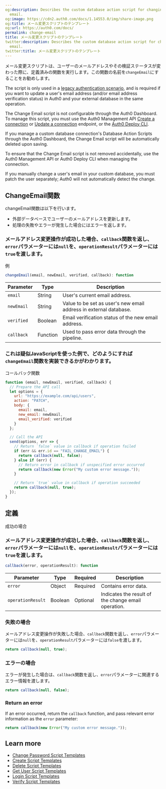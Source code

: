 ```yaml
---
og:description: Describes the custom database action script for changing a user's
  email.
og:image: https://cdn2.auth0.com/docs/1.14553.0/img/share-image.png
og:title: メール変更スクリプトのテンプレート
og:url: https://auth0.com/docs/
permalink: change-email
title: メール変更スクリプトのテンプレート
twitter:description: Describes the custom database action script for changing a user's
  email.
twitter:title: メール変更スクリプトのテンプレート
---
```


メール変更スクリプトは、ユーザーのメールアドレスやその検証ステータスが変わった際に、定義済みの関数を実行します。この関数の名前を`changeEmail`にすることをお勧めします。

The script is only used in a [legacy authentication scenario](/docs/authenticate/database-connections/custom-db/overview-custom-db-connections), and is required if you want to update a user's email address (and/or email address verification status) in Auth0 and your external database in the same operation.

The Change Email script is not configurable through the <Tooltip tip="Auth0 Dashboard: Auth0's main product to configure your services." cta="View Glossary" href="/docs/glossary?term=Auth0+Dashboard">Auth0 Dashboard</Tooltip>. To manage this script, you must use the Auth0 <Tooltip tip="Management API: A product to allow customers to perform administrative tasks." cta="View Glossary" href="/docs/glossary?term=Management+API">Management API</Tooltip> [Create a connection](https://auth0.com/docs/api/management/v2#!/Connections/post_connections) or [Update a connection](https://auth0.com/docs/api/management/v2#!/Connections/patch_connections_by_id) endpoint, or the [Auth0 Deploy CLI](/docs/deploy-monitor/deploy-cli-tool).

<Warning>

If you manage a custom database connection's Database Action Scripts through the Auth0 Dashboard, the Change Email script will be automatically deleted upon saving.

To ensure that the Change Email script is not removed accidentally, use the Auth0 Management API or Auth0 Deploy CLI when managing the connection.

If you manually change a user's email in your custom database, you must patch the user separately; Auth0 will not automatically detect the change.

</Warning>

## ChangeEmail関数

changeEmail関数は以下を行います。

* 外部データベースでユーザーのメールアドレスを更新します。
* 処理の失敗やエラーが発生した場合にはエラーを返します。

### メールアドレス変更操作が成功した場合、`callback`関数を返し、`error`パラメーターには`null`を、`operationResult`パラメーターには`true`を渡します。

例

```js lines
changeEmail(email, newEmail, verified, callback): function
```






<table class="table"><thead>
<tr>
<th><strong>Parameter</strong></th>
<th><strong>Type</strong></th>
<th><strong>Description</strong></th>
</tr>
</thead>
<tbody>
<tr>
<td><code>email</code></td>
<td>String</td>
<td>User's current email address.</td>
</tr>
<tr>
<td><code>newEmail</code></td>
<td>String</td>
<td>Value to be set as user's new email address in external database.</td>
</tr>
<tr>
<td><code>verified</code></td>
<td>Boolean</td>
<td>Email verification status of the new email address.</td>
</tr>
<tr>
<td><code>callback</code></td>
<td>Function</td>
<td>Used to pass error data through the pipeline.</td>
</tr>
</tbody>
</table>

### これは疑似JavaScriptを使った例で、どのようにすれば`changeEmail`関数を実装できるかがわかります。

コールバック関数

```javascript lines expandable
function (email, newEmail, verified, callback) {
  // Prepare the API call
  let options = {
    url: "https://example.com/api/users",
    action: "PATCH",
    body: {
      email: email,
      new_email: newEmail,
      email_verified: verified
    }
  };

  // Call the API
  send(options, err => {
    // Return `false` value in callback if operation failed
    if (err && err.id == "FAIL_CHANGE_EMAIL") {
      return callback(null, false);
    } else if (err) {
      // Return error in callback if unspecified error occurred
      return callback(new Error("My custom error message."));
    }

    // Return `true` value in callback if operation succeeded
    return callback(null, true);
  });
}
```






## 定義

成功の場合

### メールアドレス変更操作が成功した場合、`callback`関数を返し、`error`パラメーターには`null`を、`operationResult`パラメーターには`true`を渡します。

```js lines
callback(error, operationResult): function
```






<table class="table"><thead>
<tr>
<th><strong>Parameter</strong></th>
<th><strong>Type</strong></th>
<th><strong>Required</strong></th>
<th><strong>Description</strong></th>
</tr>
</thead>
<tbody>
<tr>
<td><code>error</code></td>
<td>Object</td>
<td>Required</td>
<td>Contains error data.</td>
</tr>
<tr>
<td><code>operationResult</code></td>
<td>Boolean</td>
<td>Optional</td>
<td>Indicates the result of the change email operation.</td>
</tr>
</tbody>
</table>

### 失敗の場合

メールアドレス変更操作が失敗した場合、`callback`関数を返し、`error`パラメーターには`null`を、`operationResult`パラメーターには`false`を渡します。

```js lines
return callback(null, true);
```






### エラーの場合

エラーが発生した場合は、`callback`関数を返し、`error`パラメーターに関連するエラー情報を渡します。

```js lines
return callback(null, false);
```






### Return an error

If an error occurred, return the `callback` function, and pass relevant error information as the `error` parameter:

```js lines
return callback(new Error("My custom error message."));
```






## Learn more

* [Change Password Script Templates](/docs/authenticate/database-connections/custom-db/templates/change-password)
* [Create Script Templates](/docs/authenticate/database-connections/custom-db/templates/create)
* [Delete Script Templates](/docs/authenticate/database-connections/custom-db/templates/delete)
* [Get User Script Templates](/docs/authenticate/database-connections/custom-db/templates/get-user)
* [Login Script Templates](/docs/authenticate/database-connections/custom-db/templates/login)
* [Verify Script Templates](/docs/authenticate/database-connections/custom-db/templates/verify)